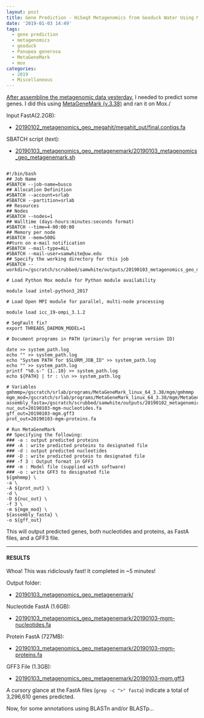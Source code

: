 ```yaml
---
layout: post
title: Gene Prediction - HiSeqX Metagenomics from Geoduck Water Using MetaGeneMark on Mox
date: '2019-01-03 14:49'
tags:
  - gene prediction
  - metagenomics
  - geoduck
  - Panopea generosa
  - MetaGeneMark
  - mox
categories:
  - 2019
  - Miscellaneous
---
```

[After assembline the metagenomic data yesterday](https://robertslab.github.io/sams-notebook/posts/2019/2019-01-02-Metagenome-Assembly-P.generosa-Water-Sample-HiSeqX-Data-Using-Megahit/), I needed to predict some genes. I did this using [MetaGeneMark (v.3.38)](http://exon.gatech.edu/GeneMark/) and ran it on Mox./

Input FastA(2.2GB):

- [20190102_metagenomics_geo_megahit/megahit_out/final.contigs.fa](http://gannet.fish.washington.edu/Atumefaciens/20190102_metagenomics_geo_megahit/megahit_out/final.contigs.fa)

SBATCH script (text):

- [20190103_metagenomics_geo_metagenemark/20190103_metagenomics_geo_metagenemark.sh](http://gannet.fish.washington.edu/Atumefaciens/20190103_metagenomics_geo_metagenemark/20190103_metagenomics_geo_metagenemark.sh)

<pre><code>
#!/bin/bash
## Job Name
#SBATCH --job-name=busco
## Allocation Definition
#SBATCH --account=srlab
#SBATCH --partition=srlab
## Resources
## Nodes
#SBATCH --nodes=1
## Walltime (days-hours:minutes:seconds format)
#SBATCH --time=4-00:00:00
## Memory per node
#SBATCH --mem=500G
##turn on e-mail notification
#SBATCH --mail-type=ALL
#SBATCH --mail-user=samwhite@uw.edu
## Specify the working directory for this job
#SBATCH --workdir=/gscratch/scrubbed/samwhite/outputs/20190103_metagenomics_geo_metagenemark

# Load Python Mox module for Python module availability

module load intel-python3_2017

# Load Open MPI module for parallel, multi-node processing

module load icc_19-ompi_3.1.2

# SegFault fix?
export THREADS_DAEMON_MODEL=1

# Document programs in PATH (primarily for program version ID)

date >> system_path.log
echo "" >> system_path.log
echo "System PATH for $SLURM_JOB_ID" >> system_path.log
echo "" >> system_path.log
printf "%0.s-" {1..10} >> system_path.log
echo ${PATH} | tr : \\n >> system_path.log

# Variables
gmhmmp=/gscratch/srlab/programs/MetaGeneMark_linux_64_3.38/mgm/gmhmmp
mgm_mod=/gscratch/srlab/programs/MetaGeneMark_linux_64_3.38/mgm/MetaGeneMark_v1.mod
assembly_fasta=/gscratch/scrubbed/samwhite/outputs/20190102_metagenomics_geo_megahit/megahit_out/final.contigs.fa
nuc_out=20190103-mgm-nucleotides.fa
gff_out=20190103-mgm.gff3
prot_out=20190103-mgm-proteins.fa

# Run MetaGeneMark
## Specifying the following:
### -a : output predicted proteins
### -A : write predicted proteins to designated file
### -d : output predicted nucleotides
### -D : write predicted protein to designated file
### -f 3 : Output format in GFF3
### -m : Model file (supplied with software)
### -o : write GFF3 to designated file
${gmhmmp} \
-a \
-A ${prot_out} \
-d \
-D ${nuc_out} \
-f 3 \
-m ${mgm_mod} \
${assembly_fasta} \
-o ${gff_out}
</code></pre>

This will output predicted genes, both nucleotides and proteins, as FastA files, and a GFF3 file.

---

#### RESULTS

Whoa! This was ridiclously fast! It completed in ~5 minutes!

Output folder:

- [20190103_metagenomics_geo_metagenemark/](http://gannet.fish.washington.edu/Atumefaciens/20190103_metagenomics_geo_metagenemark/)

Nucleotide FastA (1.6GB):

- [20190103_metagenomics_geo_metagenemark/20190103-mgm-nucleotides.fa](http://gannet.fish.washington.edu/Atumefaciens/20190103_metagenomics_geo_metagenemark/20190103-mgm-nucleotides.fa)

Protein FastA (727MB):

- [20190103_metagenomics_geo_metagenemark/20190103-mgm-proteins.fa](http://gannet.fish.washington.edu/Atumefaciens/20190103_metagenomics_geo_metagenemark/20190103-mgm-proteins.fa)

GFF3 File (1.3GB):

- [20190103_metagenomics_geo_metagenemark/20190103-mgm.gff3](http://gannet.fish.washington.edu/Atumefaciens/20190103_metagenomics_geo_metagenemark/20190103-mgm.gff3)

A cursory glance at the FastA files (```grep -c ">" fasta```) indicate a total of 3,296,610 genes predicted.

Now, for some annotations using BLASTn and/or BLASTp...
